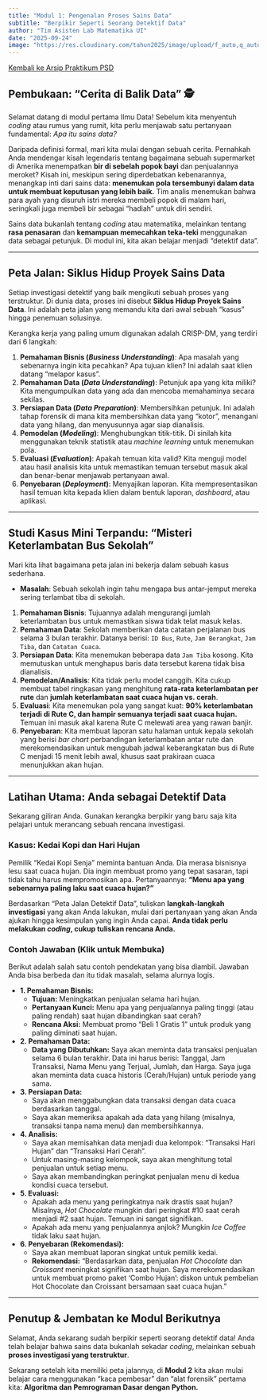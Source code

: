 ```yaml
---
title: "Modul 1: Pengenalan Proses Sains Data"
subtitle: "Berpikir Seperti Seorang Detektif Data"
author: "Tim Asisten Lab Matematika UI"
date: "2025-09-24"
image: "https://res.cloudinary.com/tahun2025/image/upload/f_auto,q_auto,w_800/v1/2024/psd/data_detective_magnifying_glass.png"
---
```


<a href="../psd2025.qmd" class="btn btn-outline-primary mb-4">
<i class="fa-solid fa-arrow-left"></i> Kembali ke Arsip Praktikum PSD
</a>

## Pembukaan: "Cerita di Balik Data" 🕵️

Selamat datang di modul pertama Ilmu Data! Sebelum kita menyentuh *coding* atau rumus yang rumit, kita perlu menjawab satu pertanyaan fundamental: *Apa itu sains data?*

Daripada definisi formal, mari kita mulai dengan sebuah cerita. Pernahkah Anda mendengar kisah legendaris tentang bagaimana sebuah supermarket di Amerika menempatkan **bir di sebelah popok bayi** dan penjualannya meroket? Kisah ini, meskipun sering diperdebatkan kebenarannya, menangkap inti dari sains data: **menemukan pola tersembunyi dalam data untuk membuat keputusan yang lebih baik.** Tim analis menemukan bahwa para ayah yang disuruh istri mereka membeli popok di malam hari, seringkali juga membeli bir sebagai "hadiah" untuk diri sendiri.

Sains data bukanlah tentang *coding* atau matematika, melainkan tentang **rasa penasaran** dan **kemampuan memecahkan teka-teki** menggunakan data sebagai petunjuk. Di modul ini, kita akan belajar menjadi "detektif data".

---

## Peta Jalan: Siklus Hidup Proyek Sains Data

Setiap investigasi detektif yang baik mengikuti sebuah proses yang terstruktur. Di dunia data, proses ini disebut **Siklus Hidup Proyek Sains Data**. Ini adalah peta jalan yang memandu kita dari awal sebuah "kasus" hingga penemuan solusinya.



Kerangka kerja yang paling umum digunakan adalah CRISP-DM, yang terdiri dari 6 langkah:

1.  **Pemahaman Bisnis (*Business Understanding*)**: Apa masalah yang sebenarnya ingin kita pecahkan? Apa tujuan klien? Ini adalah saat klien datang "melapor kasus".
2.  **Pemahaman Data (*Data Understanding*)**: Petunjuk apa yang kita miliki? Kita mengumpulkan data yang ada dan mencoba memahaminya secara sekilas.
3.  **Persiapan Data (*Data Preparation*)**: Membersihkan petunjuk. Ini adalah tahap forensik di mana kita membersihkan data yang "kotor", menangani data yang hilang, dan menyusunnya agar siap dianalisis.
4.  **Pemodelan (*Modeling*)**: Menghubungkan titik-titik. Di sinilah kita menggunakan teknik statistik atau *machine learning* untuk menemukan pola.
5.  **Evaluasi (*Evaluation*)**: Apakah temuan kita valid? Kita menguji model atau hasil analisis kita untuk memastikan temuan tersebut masuk akal dan benar-benar menjawab pertanyaan awal.
6.  **Penyebaran (*Deployment*)**: Menyajikan laporan. Kita mempresentasikan hasil temuan kita kepada klien dalam bentuk laporan, *dashboard*, atau aplikasi.

---

## Studi Kasus Mini Terpandu: "Misteri Keterlambatan Bus Sekolah"

Mari kita lihat bagaimana peta jalan ini bekerja dalam sebuah kasus sederhana.

* **Masalah**: Sebuah sekolah ingin tahu mengapa bus antar-jemput mereka sering terlambat tiba di sekolah.

1.  **Pemahaman Bisnis**: Tujuannya adalah mengurangi jumlah keterlambatan bus untuk memastikan siswa tidak telat masuk kelas.
2.  **Pemahaman Data**: Sekolah memberikan data catatan perjalanan bus selama 3 bulan terakhir. Datanya berisi: `ID Bus`, `Rute`, `Jam Berangkat`, `Jam Tiba`, dan `Catatan Cuaca`.
3.  **Persiapan Data**: Kita menemukan beberapa data `Jam Tiba` kosong. Kita memutuskan untuk menghapus baris data tersebut karena tidak bisa dianalisis.
4.  **Pemodelan/Analisis**: Kita tidak perlu model canggih. Kita cukup membuat tabel ringkasan yang menghitung **rata-rata keterlambatan per rute** dan **jumlah keterlambatan saat cuaca hujan vs. cerah**.
5.  **Evaluasi**: Kita menemukan pola yang sangat kuat: **90% keterlambatan terjadi di Rute C, dan hampir semuanya terjadi saat cuaca hujan.** Temuan ini masuk akal karena Rute C melewati area yang rawan banjir.
6.  **Penyebaran**: Kita membuat laporan satu halaman untuk kepala sekolah yang berisi *bar chart* perbandingan keterlambatan antar rute dan merekomendasikan untuk mengubah jadwal keberangkatan bus di Rute C menjadi 15 menit lebih awal, khusus saat prakiraan cuaca menunjukkan akan hujan.

---

## Latihan Utama: Anda sebagai Detektif Data

Sekarang giliran Anda. Gunakan kerangka berpikir yang baru saja kita pelajari untuk merancang sebuah rencana investigasi.

:::{.callout-note icon="true"}
### Kasus: Kedai Kopi dan Hari Hujan 
Pemilik "Kedai Kopi Senja" meminta bantuan Anda. Dia merasa bisnisnya lesu saat cuaca hujan. Dia ingin membuat promo yang tepat sasaran, tapi tidak tahu harus mempromosikan apa. Pertanyaannya: **"Menu apa yang sebenarnya paling laku saat cuaca hujan?"**

Berdasarkan "Peta Jalan Detektif Data", tuliskan **langkah-langkah investigasi** yang akan Anda lakukan, mulai dari pertanyaan yang akan Anda ajukan hingga kesimpulan yang ingin Anda capai. **Anda tidak perlu melakukan *coding*, cukup tuliskan rencana Anda.**
:::

:::{.callout-tip collapse="true"}
### Contoh Jawaban (Klik untuk Membuka)

Berikut adalah salah satu contoh pendekatan yang bisa diambil. Jawaban Anda bisa berbeda dan itu tidak masalah, selama alurnya logis.

* **1. Pemahaman Bisnis:**
    * **Tujuan:** Meningkatkan penjualan selama hari hujan.
    * **Pertanyaan Kunci:** Menu apa yang penjualannya paling tinggi (atau paling rendah) saat hujan dibandingkan saat cerah?
    * **Rencana Aksi:** Membuat promo "Beli 1 Gratis 1" untuk produk yang paling diminati saat hujan.

* **2. Pemahaman Data:**
    * **Data yang Dibutuhkan:** Saya akan meminta data transaksi penjualan selama 6 bulan terakhir. Data ini harus berisi: Tanggal, Jam Transaksi, Nama Menu yang Terjual, Jumlah, dan Harga. Saya juga akan meminta data cuaca historis (Cerah/Hujan) untuk periode yang sama.

* **3. Persiapan Data:**
    * Saya akan menggabungkan data transaksi dengan data cuaca berdasarkan tanggal.
    * Saya akan memeriksa apakah ada data yang hilang (misalnya, transaksi tanpa nama menu) dan membersihkannya.

* **4. Analisis:**
    * Saya akan memisahkan data menjadi dua kelompok: "Transaksi Hari Hujan" dan "Transaksi Hari Cerah".
    * Untuk masing-masing kelompok, saya akan menghitung total penjualan untuk setiap menu.
    * Saya akan membandingkan peringkat penjualan menu di kedua kondisi cuaca tersebut.

* **5. Evaluasi:**
    * Apakah ada menu yang peringkatnya naik drastis saat hujan? Misalnya, *Hot Chocolate* mungkin dari peringkat #10 saat cerah menjadi #2 saat hujan. Temuan ini sangat signifikan.
    * Apakah ada menu yang penjualannya anjlok? Mungkin *Ice Coffee* tidak laku saat hujan.

* **6. Penyebaran (Rekomendasi):**
    * Saya akan membuat laporan singkat untuk pemilik kedai.
    * **Rekomendasi:** "Berdasarkan data, penjualan *Hot Chocolate* dan *Croissant* meningkat signifikan saat hujan. Saya merekomendasikan untuk membuat promo paket 'Combo Hujan': diskon untuk pembelian Hot Chocolate dan Croissant bersamaan saat cuaca hujan."

:::

---

## Penutup & Jembatan ke Modul Berikutnya

Selamat, Anda sekarang sudah berpikir seperti seorang detektif data! Anda telah belajar bahwa sains data bukanlah sekadar *coding*, melainkan sebuah **proses investigasi yang terstruktur**.

Sekarang setelah kita memiliki peta jalannya, di **Modul 2** kita akan mulai belajar cara menggunakan "kaca pembesar" dan "alat forensik" pertama kita: **Algoritma dan Pemrograman Dasar dengan Python.**